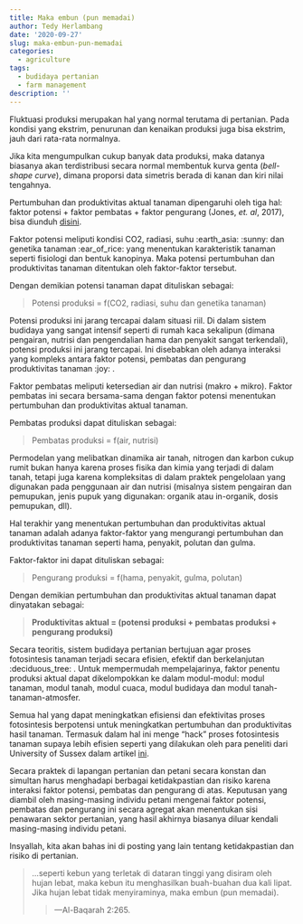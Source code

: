 ```yaml
---
title: Maka embun (pun memadai)
author: Tedy Herlambang
date: '2020-09-27'
slug: maka-embun-pun-memadai
categories:
  - agriculture
tags:
  - budidaya pertanian
  - farm management
description: ''
---
```

Fluktuasi produksi merupakan hal yang normal terutama di pertanian. Pada kondisi yang ekstrim, penurunan dan kenaikan produksi juga bisa ekstrim, jauh dari rata-rata normalnya. 

Jika kita mengumpulkan cukup banyak data produksi, maka datanya biasanya akan terdistribusi secara normal membentuk kurva genta (*bell-shape curve*), dimana proporsi data simetris berada di kanan dan kiri nilai tengahnya.

Pertumbuhan dan produktivitas aktual tanaman dipengaruhi oleh tiga hal: faktor potensi + faktor pembatas + faktor pengurang (Jones, *et. al*,  2017), bisa diunduh [disini](https://www.sciencedirect.com/science/article/pii/S0308521X16306096). 

Faktor potensi meliputi kondisi CO2, radiasi, suhu :earth_asia: :sunny: dan genetika tanaman :ear_of_rice: yang menentukan karakteristik tanaman seperti fisiologi dan bentuk kanopinya. Maka potensi pertumbuhan dan produktivitas tanaman ditentukan oleh faktor-faktor tersebut. 

Dengan demikian potensi tanaman dapat dituliskan sebagai:

> Potensi produksi = f(CO2, radiasi, suhu dan genetika tanaman)

Potensi produksi ini jarang tercapai dalam situasi riil. Di dalam sistem budidaya yang sangat intensif seperti di rumah kaca sekalipun (dimana pengairan, nutrisi dan pengendalian hama dan penyakit sangat terkendali), potensi produksi ini jarang tercapai. Ini disebabkan oleh adanya interaksi yang kompleks antara faktor potensi, pembatas dan pengurang produktivitas tanaman :joy: . 

Faktor pembatas meliputi ketersedian air dan nutrisi (makro + mikro). Faktor pembatas ini secara bersama-sama dengan faktor potensi menentukan pertumbuhan dan produktivitas aktual tanaman. 

Pembatas produksi dapat dituliskan sebagai:

> Pembatas produksi = f(air, nutrisi)

Permodelan yang melibatkan dinamika air tanah, nitrogen dan karbon cukup rumit bukan hanya karena proses fisika dan kimia yang terjadi di dalam tanah, tetapi juga karena kompleksitas di dalam praktek pengelolaan yang digunakan pada penggunaan air dan nutrisi (misalnya sistem pengairan dan pemupukan, jenis pupuk yang digunakan: organik atau in-organik, dosis pemupukan, dll).

Hal terakhir yang menentukan pertumbuhan dan produktivitas aktual tanaman adalah adanya faktor-faktor yang mengurangi pertumbuhan dan produktivitas tanaman seperti hama, penyakit, polutan dan gulma. 

Faktor-faktor ini dapat dituliskan sebagai:

> Pengurang produksi = f(hama, penyakit, gulma, polutan)

Dengan demikian pertumbuhan dan produktivitas aktual tanaman dapat dinyatakan sebagai:

> **Produktivitas aktual = (potensi produksi + pembatas produksi + pengurang produksi)**

Secara teoritis, sistem budidaya pertanian bertujuan agar proses fotosintesis tanaman terjadi secara efisien, efektif dan berkelanjutan :deciduous_tree: . Untuk mempermudah mempelajarinya, faktor penentu produksi aktual dapat dikelompokkan ke dalam modul-modul: modul tanaman, modul tanah, modul cuaca, modul budidaya dan modul tanah-tanaman-atmosfer. 

Semua hal yang dapat meningkatkan efisiensi dan efektivitas proses fotosintesis berpotensi untuk meningkatkan pertumbuhan dan produktivitas hasil tanaman. Termasuk dalam hal ini menge "hack" proses fotosintesis tanaman supaya lebih efisien seperti yang dilakukan oleh para peneliti dari University of Sussex dalam artikel [ini](http://www.isaaa.org/kc/cropbiotechupdate/article/default.asp?ID=18262).

Secara praktek di lapangan pertanian dan petani secara konstan dan simultan harus menghadapi berbagai ketidakpastian dan risiko karena interaksi faktor potensi, pembatas dan pengurang di atas. Keputusan yang diambil oleh masing-masing individu petani mengenai faktor potensi, pembatas dan pengurang ini secara agregat akan menentukan sisi penawaran sektor pertanian, yang hasil akhirnya biasanya diluar kendali masing-masing individu petani. 

Insyallah, kita akan bahas ini di posting yang lain tentang ketidakpastian dan risiko di pertanian.

> ...seperti kebun yang terletak di dataran tinggi yang disiram oleh hujan lebat, maka kebun itu menghasilkan buah-buahan dua kali lipat. Jika hujan lebat tidak menyiraminya, maka embun (pun memadai). 
>
>> ---Al-Baqarah 2:265.